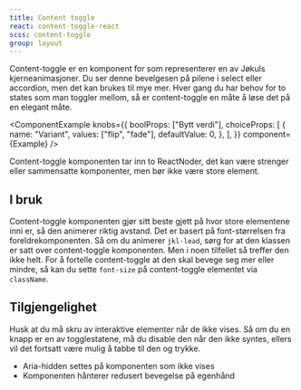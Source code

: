 ```yaml
---
title: Content toggle
react: content-toggle-react
scss: content-toggle
group: layout
---
```



<Ingress>
    Content-toggle er en komponent for som representerer en av Jøkuls kjerneanimasjoner. Du ser denne bevelgesen på
    pilene i select eller accordion, men det kan brukes til mye mer. Hver gang du har behov for to states som man
    toggler mellom, så er content-toggle en måte å løse det på en elegant måte.
</Ingress>

<ComponentExample
    knobs={{
        boolProps: ["Bytt verdi"],
        choiceProps: [
            {
                name: "Variant",
                values: ["flip", "fade"],
                defaultValue: 0,
            },
        ],
    }}
    component={Example}
/>

Content-toggle komponenten tar inn to ReactNoder, det kan være strenger eller sammensatte komponenter, men bør ikke være store element.

## I bruk

Content-toggle komponenten gjør sitt beste gjett på hvor store elementene inni er, så den animerer riktig avstand. Det er basert på font-størrelsen fra foreldrekomponenten. Så om du animerer `jkl-lead`, sørg for at den klassen er satt over content-toggle komponenten. Men i noen tilfellet så treffer den ikke helt. For å fortelle content-toggle at den skal bevege seg mer eller mindre, så kan du sette `font-size` på content-toggle elementet via `className`.

## Tilgjengelighet

Husk at du må skru av interaktive elementer når de ikke vises. Så om du en knapp er en av togglestatene, må du disable den når den ikke syntes, ellers vil det fortsatt være mulig å tabbe til den og trykke.

-   Aria-hidden settes på komponenten som ikke vises
-   Komponenten hånterer redusert bevegelse på egenhånd
